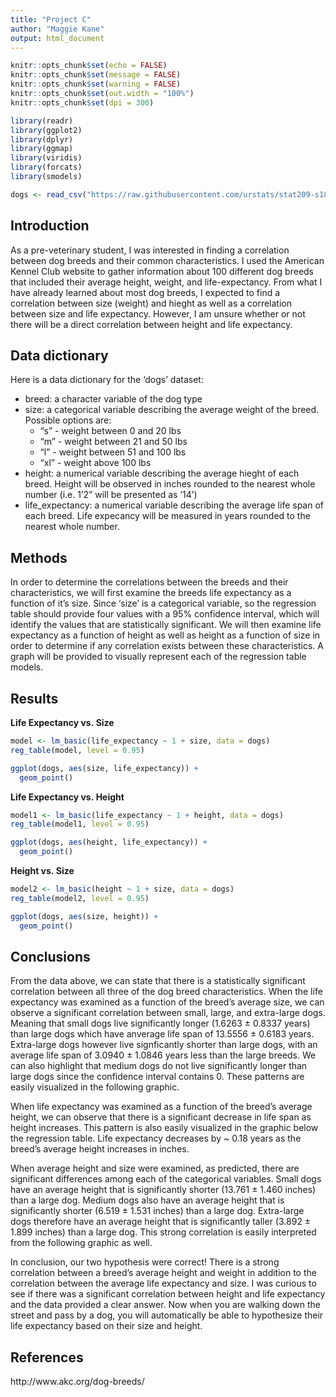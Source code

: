 ```yaml
---
title: "Project C"
author: "Maggie Kane"
output: html_document
---
```


```r
knitr::opts_chunk$set(echo = FALSE)
knitr::opts_chunk$set(message = FALSE)
knitr::opts_chunk$set(warning = FALSE)
knitr::opts_chunk$set(out.width = "100%")
knitr::opts_chunk$set(dpi = 300)

library(readr)
library(ggplot2)
library(dplyr)
library(ggmap)
library(viridis)
library(forcats)
library(smodels)
```

```r
dogs <- read_csv("https://raw.githubusercontent.com/urstats/stat209-s18-maggiekane12/master/project_c_data.csv")
```

## Introduction
As a pre-veterinary student, I was interested in finding a correlation between dog breeds and their common characteristics. I used the American Kennel Club website to gather information about 100 different dog breeds that included their average height, weight, and life-expectancy. From what I have already learned about most dog breeds, I expected to find a correlation between size (weight) and hieght as well as a correlation between size and life expectancy. However, I am unsure whether or not there will be a direct correlation between height and life expectancy.

## Data dictionary

Here is a data dictionary for the 'dogs' dataset:

- breed: a character variable of the dog type
- size: a categorical variable describing the average weight of the breed. Possible options are:
    - "s" - weight between 0 and 20 lbs
    - "m" - weight between 21 and 50 lbs
    - "l" - weight between 51 and 100 lbs
    - "xl" - weight above 100 lbs
- height: a numerical variable describing the average hieght of each breed. Height will be observed in inches rounded to the nearest whole number (i.e. 1'2" will be presented as '14')
- life_expectancy: a numerical variable describing the average life span of each breed. Life expecancy will be measured in years rounded to the nearest whole number.

## Methods

In order to determine the correlations between the breeds and their characteristics, we will first examine the breeds life expectancy as a function of it's size. Since 'size' is a categorical variable, so the regression table should provide four values with a 95% confidence interval, which will identify the values that are statistically significant. We will then examine life expectancy as a function of height as well as height as a function of size in order to determine if any correlation exists between these characteristics. A graph will be provided to visually represent each of the regression table models. 


## Results
**Life Expectancy vs. Size**
```r
model <- lm_basic(life_expectancy ~ 1 + size, data = dogs)
reg_table(model, level = 0.95)
```

```r
ggplot(dogs, aes(size, life_expectancy)) +
  geom_point()
```

**Life Expectancy vs. Height**
```r
model1 <- lm_basic(life_expectancy ~ 1 + height, data = dogs)
reg_table(model1, level = 0.95)
```

```r
ggplot(dogs, aes(height, life_expectancy)) +
  geom_point()
```

**Height vs. Size**
```r
model2 <- lm_basic(height ~ 1 + size, data = dogs)
reg_table(model2, level = 0.95)
```

```r
ggplot(dogs, aes(size, height)) +
  geom_point()
```

## Conclusions

From the data above, we can state that there is a statistically significant correlation between all three of the dog breed characteristics. When the life expectancy was examined as a function of the breed's average size, we can observe a significant correlation between small, large, and extra-large dogs. Meaning that small dogs live significantly longer (1.6263 ± 0.8337 years) than large dogs which have anverage life span of 13.5556 ± 0.6183 years. Extra-large dogs however live signficantly shorter than large dogs, with an average life span of 3.0940 ± 1.0846 years less than the large breeds. We can also highlight that medium dogs do not live significantly longer than large dogs since the confidence interval contains 0. These patterns are easily visualized in the following graphic.

When life expectancy was examined as a function of the breed's average height, we can observe that there is a significant decrease in life span as height increases. This pattern is also easily visualized in the graphic below the regression table. Life expectancy decreases by ~ 0.18 years as the breed's average height increases in inches.

When average height and size were examined, as predicted, there are significant differences among each of the categorical variables. Small dogs have an average height that is significantly shorter (13.761 ± 1.460 inches) than a large dog. Medium dogs also have an average height that is significantly shorter (6.519 ± 1.531 inches) than a large dog. Extra-large dogs therefore have an average height that is significantly taller (3.892 ± 1.899 inches) than a large dog. This strong correlation is easily interpreted from the following graphic as well.

In conclusion, our two hypothesis were correct! There is a strong correlation between a breed's average height and weight in addition to the correlation between the average life expectancy and size. I was curious to see if there was a significant correlation between height and life expectancy and the data provided a clear answer. Now when you are walking down the street and pass by a dog, you will automatically be able to hypothesize their life expectancy based on their size and height.


## References

http://www.akc.org/dog-breeds/


